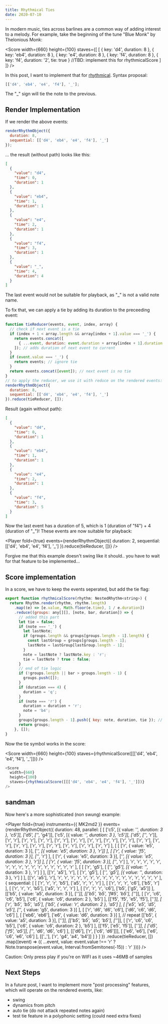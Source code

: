 ```yaml
---
title: Rhythmical Ties
date: 2020-07-10
---
```



In modern music, ties across barlines are a common way of adding interest to a melody. For example, take the beginning of the tune "Blue Monk" by Thelonious Monk:

<Score
  width={660}
  height={100}
  staves={[
    [
      { key: 'd4', duration: 8 },
      { key: 'eb4', duration: 8 },
      { key: 'e4', duration: 8 },
      { key: 'f4', duration: 8 },
      { key: 'f4', duration: '2', tie: true } //TBD: implement this for rhythmicalScore
    ]
  ]}
/>

In this post, I want to implement that for [rhythmical](../rhythmical-arrays/). Syntax proposal:

```js
[['d4', 'eb4', 'e4', 'f4'], '_'];
```

The "\_" sign will tie the note to the previous.

## Render Implementation

If we render the above events:

```js
renderRhythmObject({
  duration: 8,
  sequential: [['d4', 'eb4', 'e4', 'f4'], '_']
});
```

... the result (without path) looks like this:

```json
[
  {
    "value": "d4",
    "time": 0,
    "duration": 1
  },
  {
    "value": "eb4",
    "time": 1,
    "duration": 1
  },
  {
    "value": "e4",
    "time": 2,
    "duration": 1
  },
  {
    "value": "f4",
    "time": 3,
    "duration": 1
  },
  {
    "value": "_",
    "time": 4,
    "duration": 4
  }
]
```

The last event would not be suitable for playback, as "\_" is not a valid note name.

To fix that, we can apply a tie by adding its duration to the preceeding event:

```js
function tieReducer(events, event, index, array) {
  // check if next event is a tie
  if (index + 1 < array.length && array[index + 1].value === '_') {
    return events.concat([
      { ...event, duration: event.duration + array[index + 1].duration }
    ]); // adds duration of next event to current
  }
  if (event.value === '_') {
    return events; // ignore tie
  }
  return events.concat([event]); // next event is no tie
}
// to apply the reducer, we use it with reduce on the rendered events:
renderRhythmObject({
  duration: 8,
  sequential: [['d4', 'eb4', 'e4', 'f4'], '_']
}).reduce(tieReducer, []);
```

Result (again without path):

```json
[
  {
    "value": "d4",
    "time": 0,
    "duration": 1
  },
  {
    "value": "eb4",
    "time": 1,
    "duration": 1
  },
  {
    "value": "e4",
    "time": 2,
    "duration": 1
  },
  {
    "value": "f4",
    "time": 3,
    "duration": 5
  }
]
```

Now the last event has a duration of 5, which is 1 (duration of "f4") + 4 (duration of "\_")!
These events are now suitable for playback:

<Player
  fold={true}
  events={renderRhythmObject({
    duration: 2,
    sequential: [['d4', 'eb4', 'e4', 'f4'], '_']
  }).reduce(tieReducer, [])}
/>

Forgive me that this example doesn't swing like it should.. you have to wait for that feature to be implemented...

## Score implementation

In a score, we have to keep the events seperated, but add the tie flag:

```js
export function rhythmicalScore(rhythm: NestedRhythm<string>) {
  return Rhythm.render(rhythm, rhythm.length)
    .map((e) => [e.value, Math.floor(e.time), 1 / e.duration])
    .reduce((groups: any[][], [note, bar, duration]) => {
      // added this part
      let tie = false;
      if (note === '_') {
        let lastNote;
        if (groups.length && groups[groups.length - 1].length) {
          const lastGroup = groups[groups.length - 1];
          lastNote = lastGroup[lastGroup.length - 1];
        }
        note = lastNote ? lastNote.key : 'r';
        tie = lastNote ? true : false;
      }
      // end of tie logic
      if (!groups.length || bar > groups.length - 1) {
        groups.push([]);
      }
      if (duration === 4) {
        duration = 'q';
      }
      if (note === 'r') {
        duration = duration + 'r';
        note = 'b4';
      }
      groups[groups.length - 1].push({ key: note, duration, tie }); // changed to object syntax
      return groups;
    }, []);
}
```

Now the tie symbol works in the score:

<Score
  width={660}
  height={100}
  staves={rhythmicalScore([[['d4', 'eb4', 'e4', 'f4'], '_']])}
/>

```js
<Score
  width={660}
  height={100}
  staves={rhythmicalScore([[['d4', 'eb4', 'e4', 'f4'], '_']])}
/>
```


## sandman

Now here's a more sophisticated (non swung) example:

<Player
  fold={true}
  instruments={{ MK2md2 }}
  events={renderRhythmObject({
    duration: 48,
    parallel: [
      [
        ['c5', [{ value: '_', duration: 3 }, 'c5']],
        ['d5', ['_', 'g4']],
        ['c5', [{ value: '_', duration: 3 }, 'c5']],
        ['d5', ['_', 'r']],
        ['r', 'r'],
        ['r', 'r'],
        ['r', 'r'],
        ['r', 'r'],
        ['r', 'r'],
        ['r', 'r'],
        ['r', 'r'],
        ['r', 'r'],
        ['r', 'r'],
        ['r', 'r'],
        ['r', 'r'],
        ['r', 'r'],
        ['r', 'r'],
        ['r', 'r'],
        ['r', 'r'],
        ['r', 'r']
      ],
      [
        [
          ['r', { value: 'e5', duration: 3 }],
          ['_', [{ value: 'e5', duration: 3 }, 'r']]
        ],
        [
          ['r', { value: 'f5', duration: 3 }],
          ['_', 'r']
        ],
        [
          ['r', { value: 'e5', duration: 3 }],
          ['_', [{ value: 'e5', duration: 3 }, 'r']]
        ],
        [
          ['r', { value: 'f5', duration: 3 }],
          ['_', 'r']
        ],
        'r',
        'r',
        'r',
        'r',
        'r',
        'r',
        'r',
        'r',
        'r',
        'r',
        'r',
        'r',
        'r',
        'r',
        'r',
        'r'
      ],
      [
        [
          ['r', 'g5'],
          [
            ['_', 'g5'],
            [{ value: '_', duration: 3 }, 'r']
          ]
        ],
        [['r', 'a5'], 'r'],
        [
          ['r', 'g5'],
          [
            ['_', 'g5'],
            [{ value: '_', duration: 3 }, 'r']
          ]
        ],
        [['r', 'a5'], 'r'],
        'r',
        'r',
        'r',
        'r',
        'r',
        'r',
        'r',
        'r',
        'r',
        'r',
        'r',
        'r',
        'r',
        'r',
        'r',
        'r'
      ],
      {
        sequential: [
          [
            ['r', 'r', 'r', 'b5'],
            ['a5', 'r', 'r', 'r']
          ],
          [
            ['r', 'r', 'r', 'c6'],
            ['b5', 'r']
          ],
          [
            ['r', 'r', 'r', 'b5'],
            ['a5', 'r', 'r', 'r']
          ],
          [
            ['r', 'r', 'r', 'c6'],
            ['b5', ['g5', 'a5']]
          ],
          [['b5', { value: 'a5', duration: 3 }], ['_']],
          [['b5', 'b5', 'f#5', 'b5'], ['_']],
          [
            ['r', 'c6', 'c6', 'b5'],
            ['c6', { value: 'c6', duration: 2 }, 'b5']
          ],
          [['f5', 'f5', 'e5', 'f5'], ['_']],
          [
            ['r', 'b5', 'b5', 'a5'],
            ['b5', { value: 'r', duration: 2 }, 'a5']
          ],
          [
            ['e5', 'e5', 'd5', 'e5'],
            ['_', { value: 'g5', duration: 3 }]
          ],
          [
            ['r', 'd6', 'd6', 'c6'],
            ['d6', 'c6', 'd6', 'c6']
          ],
          [
            ['eb6', 'eb6'],
            ['e6', { value: 'd6', duration: 3 }]
          ], // repeat
          [['b5', { value: 'a5', duration: 3 }], ['_']],
          [['b5', 'b5', 'a5', 'b5'], ['_']],
          [
            ['r', 'c6', 'c6', 'b5'],
            ['c6', { value: 'c6', duration: 2 }, 'b5']
          ],
          [['f5', ['e5', 'f5']], ['_']],
          [
            ['d5', ['f5', 'a5']],
            ['_', 'd6', 'd6', 'c6']
          ],
          [['d6'], ['r', ['c6', 'd6']]],
          [
            ['e6', 'e6'],
            ['e6', 'c6', 'e6', 'c6']
          ],
          [['_'], ['r', 'g4', 'a4', 'b4']]
        ]
      }
    ]
  })
    .reduce(tieReducer, [])
    .map((event) => ({
      ...event,
      value:
        event.value !== 'r'
          ? Note.transpose(event.value, Interval.fromSemitones(-15))
          : 'r'
    }))}
/>

Caution: Only press play if you're on WIFI as it uses ~46MB of samples

## Next Steps

In a future post, I want to implement more "post processing" features, which will operate on the rendered events, like:

- swing
- dynamics from pitch
- auto tie (do not attack repeated notes again)
- test tie feature in a polyphonic setting (could need extra fixes)

